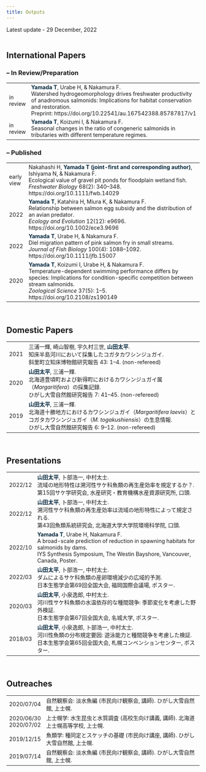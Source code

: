 ```yaml
---
title: Outputs
---
```


Latest update - 29 December, 2022
<br />
<br />

<style>
table, th, td {
    font-size: 100%;
}
</style>

## International Papers
### – In Review/Preparation
| | |
| :- | :---------------- |
| in review | <span style="font-weight:bold; color: #06283D; ">Yamada T</span>, Urabe H, & Nakamura F.<br />Watershed hydrogeomorphology drives freshwater productivity of anadromous salmonids: Implications for habitat conservation and restoration.  <br />Preprint: https://doi.org/10.22541/au.167542388.85787817/v1 |
| in review | <span style="font-weight:bold; color: #06283D; ">Yamada T</span>, Koizumi I, & Nakamura F.<br />Seasonal changes in the ratio of congeneric salmonids in tributaries with different temperature regimes. |

### – Published
| | |
| :- | :---------------- |
| early view | Nakahashi H, <span style="font-weight:bold; color: #06283D; ">Yamada T (joint-first and corresponding author)</span>, Ishiyama N, & Nakamura F.<br />Ecological value of gravel pit ponds for floodplain wetland fish.<br />*Freshwater Biology* 68(2): 340–348. https://doi.org/10.1111/fwb.14029 |
| 2022 | <span style="font-weight:bold; color: #06283D; ">Yamada T</span>, Katahira H, Miura K, & Nakamura F.<br />Relationship between salmon egg subsidy and the distribution of an avian predator. <br />*Ecology and Evolution* 12(12): e9696. https://doi.org/10.1002/ece3.9696 |
| 2022 | <span style="font-weight:bold; color: #06283D; ">Yamada T</span>, Urabe H, & Nakamura F. <br />Diel migration pattern of pink salmon fry in small streams. <br />*Journal of Fish Biology* 100(4): 1088–1092. https://doi.org/10.1111/jfb.15007 |
| 2020 | <span style="font-weight:bold; color: #06283D; ">Yamada T</span>, Koizumi I, Urabe H, & Nakamura F. <br />Temperature-dependent swimming performance differs by species: Implications for condition-specific competition between stream salmonids. <br />*Zoological Science* 37(5): 1–5. https://doi.org/10.2108/zs190149 |
<br />


## Domestic Papers
| | |
| :- | :---------------- |
| 2021 | 三浦一輝, 崎山智樹, 宇久村三世, <span style="font-weight:bold; color: #06283D; ">山田太平</span>. <br />知床半島河川において採集したコガタカワシンジュガイ. <br />斜里町立知床博物館研究報告 43: 1–4. (non-refereed) |
| 2020 | <span style="font-weight:bold; color: #06283D; ">山田太平</span>, 三浦一輝. <br />北海道豊頃町および新得町におけるカワシンジュガイ属（*Margaritifera*）の採集記録. <br />ひがし大雪自然館研究報告 7: 41–45. (non-refereed) |
| 2019 | <span style="font-weight:bold; color: #06283D; ">山田太平</span>, 三浦一輝. <br />北海道十勝地方におけるカワシンジュガイ（*Margaritifera laevis*）とコガタカワシンジュガイ（*M. togakushiensis*）の生息情報. <br />ひがし大雪自然館研究報告 6: 9–12. (non-refereed) |
<br />


## Presentations
| | |
| :- | :---------------- |
| 2022/12 | <span style="font-weight:bold; color: #06283D; ">山田太平</span>, 卜部浩一, 中村太士. <br />流域の地形特性は溯河性サケ科魚類の再生産効率を規定するか？. <br />第15回サケ学研究会, 水産研究・教育機構水産資源研究所, 口頭. |
| 2022/12 | <span style="font-weight:bold; color: #06283D; ">山田太平</span>, 卜部浩一, 中村太士. <br />溯河性サケ科魚類の再生産効率は流域の地形特性によって規定される. <br />第43回魚類系統研究会, 北海道大学大学院環境科学院, 口頭. |
| 2022/10 | <span style="font-weight:bold; color: #06283D; ">Yamada T</span>, Urabe H, Nakamura F. <br />A broad-scale prediction of reduction in spawning habitats for salmonids by dams. <br />IYS Synthesis Symposium, The Westin Bayshore, Vancouver, Canada, Poster. |
| 2022/03 | <span style="font-weight:bold; color: #06283D; ">山田太平</span>, 卜部浩一, 中村太士. <br />ダムによるサケ科魚類の産卵環境減少の広域的予測. <br />日本生態学会第69回全国大会, 福岡国際会議場, ポスター. |
| 2020/03 | <span style="font-weight:bold; color: #06283D; ">山田太平</span>, 小泉逸郎, 中村太士. <br />河川性サケ科魚類の水温依存的な種間競争: 季節変化を考慮した野外検証. <br />日本生態学会第67回全国大会, 名城大学, ポスター. |
| 2018/03 | <span style="font-weight:bold; color: #06283D; ">山田太平</span>, 小泉逸郎, 卜部浩一, 中村太士. <br />河川性魚類の分布規定要因: 遊泳能力と種間競争を考慮した検証. <br />日本生態学会第65回全国大会, 札幌コンベンションセンター, ポスター. |
<br />


## Outreaches
| | |
| :-- | :---------------- |
| 2020/07/04 | 自然観察会: 淡水魚編 (市民向け観察会, 講師). ひがし大雪自然館, 上士幌. |
| 2020/06/30<br />2020/07/02 | 上士幌学: 水生昆虫と水質調査 (高校生向け講義, 講師). 北海道上士幌高等学校, 上士幌. |
| 2019/12/15 | 魚類学: 種同定とスケッチの基礎 (市民向け講座, 講師). ひがし大雪自然館, 上士幌. |
| 2019/07/14 | 自然観察会: 淡水魚編 (市民向け観察会, 講師). ひがし大雪自然館, 上士幌. |





<!-- Google Fonts -->
<link rel="preconnect" href="https://fonts.googleapis.com"> 
<link rel="preconnect" href="https://fonts.gstatic.com" crossorigin> 
<link href="https://fonts.googleapis.com/css2?family=Josefin+Sans&display=swap" rel="stylesheet">
